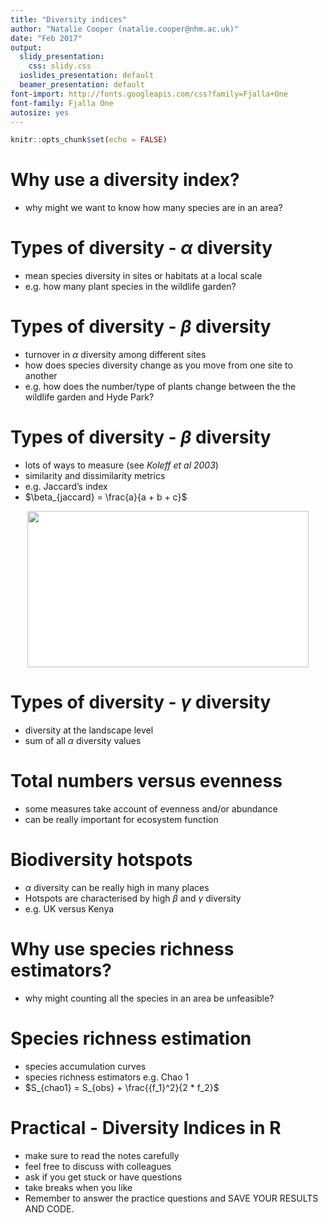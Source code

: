 ```yaml
---
title: "Diversity indices"
author: "Natalie Cooper (natalie.cooper@nhm.ac.uk)"
date: "Feb 2017"
output:
  slidy_presentation:
    css: slidy.css
  ioslides_presentation: default
  beamer_presentation: default
font-import: http://fonts.googleapis.com/css?family=Fjalla+One
font-family: Fjalla One
autosize: yes
---
```


```r
knitr::opts_chunk$set(echo = FALSE)
```

# Why use a diversity index?

- why might we want to know how many species are in an area?

[//]: #

# Types of diversity - $\alpha$ diversity

- mean species diversity in sites or habitats at a local scale 
- e.g. how many plant species in the wildlife garden?

# Types of diversity - $\beta$ diversity

- turnover in $\alpha$ diversity among different sites
- how does species diversity change as you move from one site to another
- e.g. how does the number/type of plants change between the the wildlife garden and Hyde Park?

# Types of diversity - $\beta$ diversity

- lots of ways to measure (see *Koleff et al 2003*)
- similarity and dissimilarity metrics
- e.g. Jaccard's index
- $\beta_{jaccard} = \frac{a}{a + b + c}$

<center><img src="images/jaccard.png" width = 450 height = 250 style="background-color:white;" /></center>   

# Types of diversity - $\gamma$ diversity

- diversity at the landscape level
- sum of all $\alpha$ diversity values

# Total numbers versus evenness

- some measures take account of evenness and/or abundance
- can be really important for ecosystem function

# Biodiversity hotspots

- $\alpha$ diversity can be really high in many places
- Hotspots are characterised by high $\beta$ and $\gamma$ diversity
- e.g. UK versus Kenya

# Why use species richness estimators?

- why might counting all the species in an area be unfeasible?

# Species richness estimation

- species accumulation curves
- species richness estimators e.g. Chao 1
- $S_{chao1} = S_{obs} + \frac{{f_1}^2}{2 * f_2}$

# Practical - Diversity Indices in R

- make sure to read the notes carefully
- feel free to discuss with colleagues
- ask if you get stuck or have questions
- take breaks when you like
- Remember to answer the practice questions and SAVE YOUR RESULTS AND CODE.
